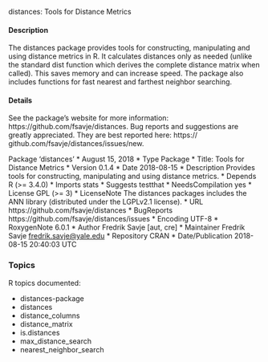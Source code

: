 

distances: Tools for Distance Metrics

#### Description
The distances package provides tools for constructing, manipulating and using distance metrics
in R. It calculates distances only as needed (unlike the standard dist function which derives the
complete distance matrix when called). This saves memory and can increase speed. The package
also includes functions for fast nearest and farthest neighbor searching.

#### Details
See the package’s website for more information: https://github.com/fsavje/distances.
Bug reports and suggestions are greatly appreciated. They are best reported here: https://
github.com/fsavje/distances/issues/new.

Package ‘distances’
* August 15, 2018
* Type Package
* Title: Tools for Distance Metrics
* Version 0.1.4
* Date 2018-08-15
* Description Provides tools for constructing, manipulating and using distance metrics.
* Depends R (>= 3.4.0)
* Imports stats
* Suggests testthat
* NeedsCompilation yes
* License GPL (>= 3)
* LicenseNote The distances packages includes the ANN library  (distributed under the LGPLv2.1 license).
* URL https://github.com/fsavje/distances
* BugReports https://github.com/fsavje/distances/issues
* Encoding UTF-8
* RoxygenNote 6.0.1
* Author Fredrik Savje [aut, cre]
* Maintainer Fredrik Savje <fredrik.savje@yale.edu>
* Repository CRAN
* Date/Publication 2018-08-15 20:40:03 UTC

### Topics
R topics documented:

* distances-package
* distances 
* distance_columns
* distance_matrix 
* is.distances 
* max_distance_search 
* nearest_neighbor_search
